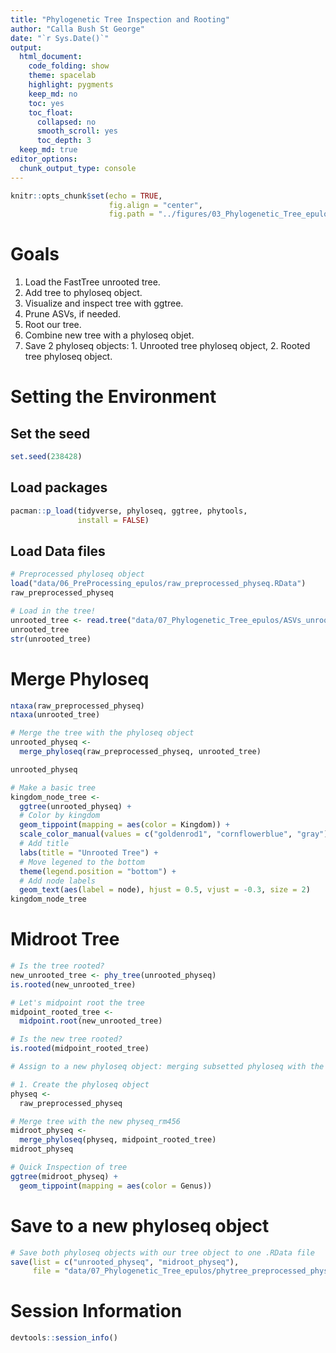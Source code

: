 ```yaml
---
title: "Phylogenetic Tree Inspection and Rooting"
author: "Calla Bush St George"
date: "`r Sys.Date()`"
output:
  html_document: 
    code_folding: show
    theme: spacelab
    highlight: pygments
    keep_md: no
    toc: yes
    toc_float:
      collapsed: no
      smooth_scroll: yes
      toc_depth: 3
  keep_md: true  
editor_options: 
  chunk_output_type: console
---
```


```r
knitr::opts_chunk$set(echo = TRUE,
                      fig.align = "center",
                      fig.path = "../figures/03_Phylogenetic_Tree_epulos/")
```

# Goals

1. Load the FastTree unrooted tree.
2. Add tree to phyloseq object.
3. Visualize and inspect tree with ggtree.
4. Prune ASVs, if needed.
5. Root our tree.
6. Combine new tree with a phyloseq objet.
7. Save 2 phyloseq objects: 1. Unrooted tree phyloseq object, 
                            2. Rooted tree phyloseq object.

# Setting the Environment

## Set the seed
```r
set.seed(238428)
```

## Load packages
```r
pacman::p_load(tidyverse, phyloseq, ggtree, phytools, 
               install = FALSE)
```

## Load Data files
```r
# Preprocessed phyloseq object
load("data/06_PreProcessing_epulos/raw_preprocessed_physeq.RData")
raw_preprocessed_physeq

# Load in the tree!
unrooted_tree <- read.tree("data/07_Phylogenetic_Tree_epulos/ASVs_unrooted.tree")
unrooted_tree
str(unrooted_tree)
```

# Merge Phyloseq
```r
ntaxa(raw_preprocessed_physeq)
ntaxa(unrooted_tree)

# Merge the tree with the phyloseq object
unrooted_physeq <-
  merge_phyloseq(raw_preprocessed_physeq, unrooted_tree)

unrooted_physeq
```

```r
# Make a basic tree
kingdom_node_tree <-
  ggtree(unrooted_physeq) +
  # Color by kingdom
  geom_tippoint(mapping = aes(color = Kingdom)) +
  scale_color_manual(values = c("goldenrod1", "cornflowerblue", "gray")) +
  # Add title
  labs(title = "Unrooted Tree") + 
  # Move legened to the bottom
  theme(legend.position = "bottom") +
  # Add node labels
  geom_text(aes(label = node), hjust = 0.5, vjust = -0.3, size = 2)
kingdom_node_tree
```

# Midroot Tree

```r
# Is the tree rooted? 
new_unrooted_tree <- phy_tree(unrooted_physeq)
is.rooted(new_unrooted_tree)

# Let's midpoint root the tree
midpoint_rooted_tree <-
  midpoint.root(new_unrooted_tree)

# Is the new tree rooted?
is.rooted(midpoint_rooted_tree)

# Assign to a new phyloseq object: merging subsetted phyloseq with the new rooted tree

# 1. Create the phyloseq object
physeq <-
  raw_preprocessed_physeq

# Merge tree with the new physeq_rm456
midroot_physeq <-
  merge_phyloseq(physeq, midpoint_rooted_tree)
midroot_physeq

# Quick Inspection of tree
ggtree(midroot_physeq) + 
  geom_tippoint(mapping = aes(color = Genus))
```

# Save to a new phyloseq object

```r
# Save both phyloseq objects with our tree object to one .RData file
save(list = c("unrooted_physeq", "midroot_physeq"),
     file = "data/07_Phylogenetic_Tree_epulos/phytree_preprocessed_physeq.RData")
```



# Session Information
```r
devtools::session_info()
```